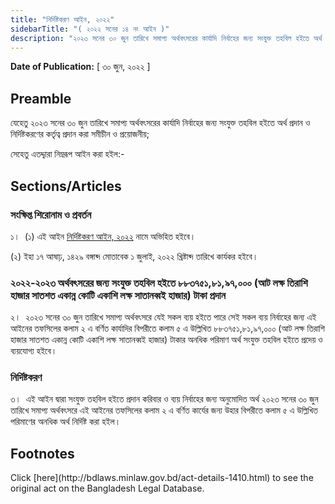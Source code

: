 ```yaml
---
title: "নির্দিষ্টকরণ আইন, ২০২২"
sidebarTitle: "( ২০২২ সনের ১৪ নং আইন )"
description: "২০২৩ সনের ৩০ জুন তারিখে সমাপ্য অর্থবৎসরের কার্যাদি নির্বাহের জন্য সংযুক্ত তহবিল হইতে অর্থ প্রদান ও নির্দিষ্টকরণের কর্তৃত্ব প্রদানের জন্য প্রণীত আইন"
---
```


**Date of Publication:** [ ৩০ জুন, ২০২২ ]

## Preamble

যেহেতু ২০২৩ সনের ৩০ জুন তারিখে সমাপ্য অর্থবৎসরের কার্যাদি নির্বাহের জন্য সংযুক্ত তহবিল হইতে অর্থ প্রদান ও নির্দিষ্টকরণের কর্তৃত্ব প্রদান করা সমীচীন ও প্রয়োজনীয়;

সেহেতু এতদ্দ্বারা নিম্নরূপ আইন করা হইল:-

## Sections/Articles

### সংক্ষিপ্ত শিরোনাম ও প্রবর্তন

১।  (১) এই আইন [নির্দিষ্টকরণ আইন, ২০২২](/laws/act-1410 "নির্দিষ্টকরণ আইন, ২০২২") নামে অভিহিত হইবে।

(২) ইহা ১৭ আষাঢ়, ১৪২৯ বঙ্গাব্দ মোতাবেক ১ জুলাই, ২০২২ খ্রিষ্টাব্দ তারিখে কার্যকর হইবে।

### ২০২২-২০২৩ অর্থবৎসরের জন্য সংযুক্ত তহবিল হইতে ৮৮৩৭৫১,৮১,৯৭,০০০ (আট লক্ষ তিরাশি হাজার সাতশত একান্ন কোটি একাশি লক্ষ সাতানব্বই হাজার) টাকা প্রদান

২।  ২০২৩ সনের ৩০ জুন তারিখে সমাপ্য অর্থবৎসরে যেই সকল ব্যয় হইতে পারে সেই সকল ব্যয় নির্বাহের জন্য এই আইনের তফসিলের কলাম ২ এ বর্ণিত কার্যাদির বিপরীতে কলাম ৫ এ উল্লিখিত ৮৮৩৭৫১,৮১,৯৭,০০০ (আট লক্ষ তিরাশি হাজার সাতশত একান্ন কোটি একাশি লক্ষ সাতানব্বই হাজার) টাকার অনধিক পরিমাণ অর্থ সংযুক্ত তহবিল হইতে প্রদেয় ও ব্যয়যোগ্য হইবে।

### নির্দিষ্টকরণ

৩।  এই আইন দ্বারা সংযুক্ত তহবিল হইতে প্রদান করিবার ও ব্যয় নির্বাহের জন্য অনুমোদিত অর্থ ২০২৩ সনের ৩০ জুন তারিখে সমাপ্য অর্থবৎসরে এই আইনের তফসিলের কলাম ২ এ বর্ণিত কার্যের জন্য উহার বিপরীতে কলাম ৫ এ উল্লিখিত পরিমাণের অনধিক অর্থ নির্দিষ্ট করা হইল।

## Footnotes

<Note>
  Click [here](http://bdlaws.minlaw.gov.bd/act-details-1410.html) to see the original act on the Bangladesh Legal Database.
</Note>
